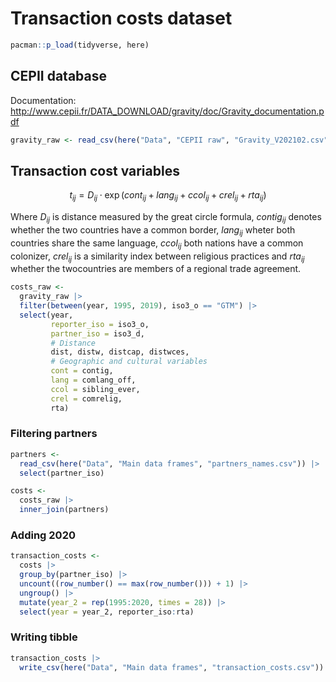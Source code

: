 # Transaction costs dataset

```r
pacman::p_load(tidyverse, here)
```

## CEPII database

Documentation: <http://www.cepii.fr/DATA_DOWNLOAD/gravity/doc/Gravity_documentation.pdf>

```r
gravity_raw <- read_csv(here("Data", "CEPII raw", "Gravity_V202102.csv"))
```

## Transaction cost variables

$$
t_{ij}= D_{ij} \cdot \exp(cont_{ij} + lang_{ij} + ccol_{ij} + crel_{ij} + rta_{ij})
$$

Where $D_{ij}$ is distance measured by the great circle formula, $contig_{ij}$ denotes whether the two countries have a common border, $lang_{ij}$ wheter both countries share the same language, $ccol_{ij}$ both nations have a common colonizer, $crel_{ij}$ is a similarity index between religious practices and $rta_{ij}$ whether the twocountries are members of a regional trade agreement.

```r
costs_raw <- 
  gravity_raw |> 
  filter(between(year, 1995, 2019), iso3_o == "GTM") |> 
  select(year, 
         reporter_iso = iso3_o, 
         partner_iso = iso3_d, 
         # Distance
         dist, distw, distcap, distwces,
         # Geographic and cultural variables
         cont = contig,
         lang = comlang_off, 
         ccol = sibling_ever,
         crel = comrelig,
         rta)
```

### Filtering partners

```r
partners <- 
  read_csv(here("Data", "Main data frames", "partners_names.csv")) |> 
  select(partner_iso)

costs <- 
  costs_raw |> 
  inner_join(partners)
```

### Adding 2020

```r
transaction_costs <- 
  costs |> 
  group_by(partner_iso) |>
  uncount((row_number() == max(row_number())) + 1) |> 
  ungroup() |> 
  mutate(year_2 = rep(1995:2020, times = 28)) |> 
  select(year = year_2, reporter_iso:rta)
```

### Writing tibble

```r
transaction_costs |> 
  write_csv(here("Data", "Main data frames", "transaction_costs.csv"))
```
